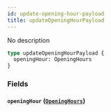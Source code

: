 ```yaml
---
id: update-opening-hour-payload
title: updateOpeningHourPayload
---
```


No description

```graphql
type updateOpeningHourPayload {
  openingHour: OpeningHours
}
```

### Fields

#### `openingHour` ([`OpeningHours`](/v1/objects/opening-hours))
